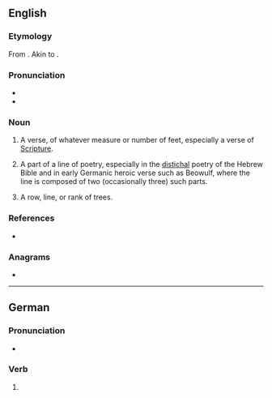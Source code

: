 {{also|Stich}}
==English==

===Etymology===
From {{etyl|grc|en}} {{m|grc|στίχος||line, row, verse|sc=polytonic}}. Akin to {{m|grc|στείχω||I go|sc=polytonic}}.

===Pronunciation===
* {{IPA|en|/stɪk/}}
* {{homophones|en|stick}}

===Noun===
{{en-noun|s}}

# {{lb|en|obsolete}} A verse, of whatever measure or number of feet, especially a verse of [[Scripture]].
# A part of a line of poetry, especially in the [[distichal]] poetry of the Hebrew Bible and in early Germanic heroic verse such as Beowulf, where the line is composed of two (occasionally three) such parts.
# {{lb|en|obsolete}} A row, line, or rank of trees.

===References===
* {{R:Webster 1913}}

===Anagrams===
* {{anagrams|en|a=chist|chist|chits|sicht|sitch}}
{{C|en|Poetry}}
----

==German==

===Pronunciation===
* {{audio|de|De-stich.ogg|Audio}}

===Verb===
{{head|de|verb form}}

# {{verb form of|de|stechen||s|imp}}